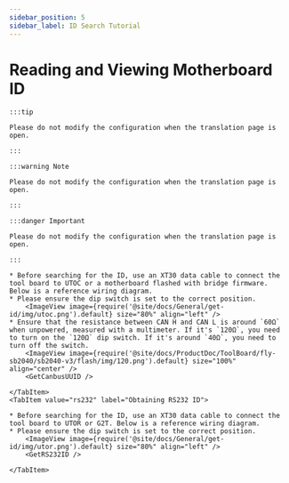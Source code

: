 ```yaml
---
sidebar_position: 5
sidebar_label: ID Search Tutorial
---
```







# Reading and Viewing Motherboard ID

    :::tip

    Please do not modify the configuration when the translation page is open.

    :::

    :::warning Note

    Please do not modify the configuration when the translation page is open.

    :::

    :::danger Important

    Please do not modify the configuration when the translation page is open.

    :::

<Tabs>
    <TabItem value="can" label="Obtaining CANBus UUID">

    * Before searching for the ID, use an XT30 data cable to connect the tool board to UTOC or a motherboard flashed with bridge firmware. Below is a reference wiring diagram.
    * Please ensure the dip switch is set to the correct position.
        <ImageView image={require('@site/docs/General/get-id/img/utoc.png').default} size="80%" align="left" />
    * Ensure that the resistance between CAN H and CAN L is around `60Ω` when unpowered, measured with a multimeter. If it's `120Ω`, you need to turn on the `120Ω` dip switch. If it's around `40Ω`, you need to turn off the switch.
        <ImageView image={require('@site/docs/ProductDoc/ToolBoard/fly-sb2040/sb2040-v3/flash/img/120.png').default} size="100%" align="center" />   
        <GetCanbusUUID />

    </TabItem>
    <TabItem value="rs232" label="Obtaining RS232 ID">

    * Before searching for the ID, use an XT30 data cable to connect the tool board to UTOR or G2T. Below is a reference wiring diagram.
    * Please ensure the dip switch is set to the correct position.
        <ImageView image={require('@site/docs/General/get-id/img/utor.png').default} size="80%" align="left" />              
        <GetRS232ID />

    </TabItem>
</Tabs>